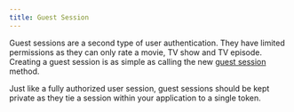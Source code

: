 ```yaml
---
title: Guest Session
---
```

Guest sessions are a second type of user authentication. They have limited permissions as they can only rate a movie, TV show and TV episode. 
Creating a guest session is as simple as calling the new [guest session](https://ileolami.mintlify.app/api-reference/authentication/create-guest-session) method.

Just like a fully authorized user session, guest sessions should be kept private as they tie a session within your application to a single token.